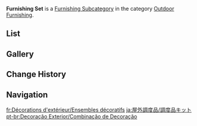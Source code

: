 {{About|the exterior furnishing subcategory|furnishing sets and gift sets|Furnishing Set}}
{{Terminology Infobox
|title        = Furnishing Set
|image        = Icon Housing Outdoor Furnishing Furnishing Set.png
|type         = Item Groups
|type2        = Furnishing Subcategories
|type3        = Exterior Furnishings
|type4        = Outdoor Furnishing
}}
'''Furnishing Set''' is a [[Furnishing Subcategory]] in the category [[Outdoor Furnishing]].

==List==
{{Furnishings by Category Table|Outdoor Furnishing Furnishing Set|nocategory=1|version=1}}

==Gallery==
{{Furnishings by Category Gallery|Outdoor Furnishing Furnishing Set}}

==Change History==
{{Change History|2.3}}

==Navigation==
{{Furnishing Navbox|exterior}}

[[Category:Outdoor Furnishing Furnishing Set| ]]

[[fr:Décorations d'extérieur/Ensembles décoratifs]]
[[ja:屋外調度品/調度品キット]]
[[pt-br:Decoração Exterior/Combinação de Decoração]]